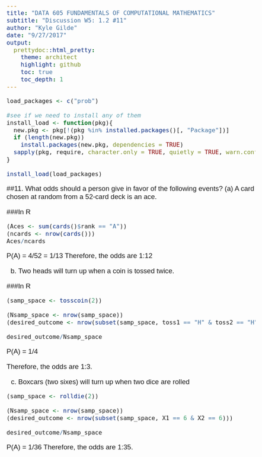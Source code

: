 ```yaml
---
title: "DATA 605 FUNDAMENTALS OF COMPUTATIONAL MATHEMATICS" 
subtitle: "Discussion W5: 1.2 #11"
author: "Kyle Gilde"
date: "9/27/2017"
output: 
  prettydoc::html_pretty:
    theme: architect
    highlight: github
    toc: true
    toc_depth: 1
---
```

<style type="text/css">
body{
  font-family: Helvetica;
  font-size: 14pt;
}
</style>
<body>

```r
load_packages <- c("prob")

#see if we need to install any of them
install_load <- function(pkg){
  new.pkg <- pkg[!(pkg %in% installed.packages()[, "Package"])]
  if (length(new.pkg)) 
    install.packages(new.pkg, dependencies = TRUE)
  sapply(pkg, require, character.only = TRUE, quietly = TRUE, warn.conflicts = FALSE)
}

install_load(load_packages)
```

##11. What odds should a person give in favor of the following events?
(a) A card chosen at random from a 52-card deck is an ace.




###In R
```r
(Aces <- sum(cards()$rank == "A"))
(ncards <- nrow(cards()))
Aces/ncards
```

P(A) = 4/52 = 1/13
Therefore, the odds are 1:12

(b) Two heads will turn up when a coin is tossed twice.


###In R
```r

(samp_space <- tosscoin(2))

(Nsamp_space <- nrow(samp_space))
(desired_outcome <- nrow(subset(samp_space, toss1 == "H" & toss2 == "H")))

desired_outcome/Nsamp_space
```
P(A) = 1/4

Therefore, the odds are 1:3.

(c) Boxcars (two sixes) will turn up when two dice are rolled
```r
(samp_space <- rolldie(2))

(Nsamp_space <- nrow(samp_space))
(desired_outcome <- nrow(subset(samp_space, X1 == 6 & X2 == 6)))

desired_outcome/Nsamp_space
```

P(A) = 1/36
Therefore, the odds are 1:35.